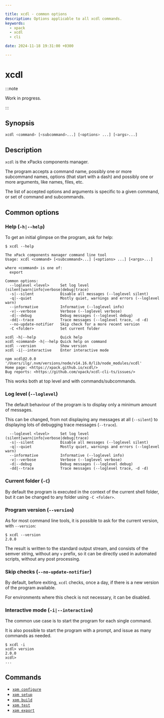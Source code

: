 ```yaml
---

title: xcdl - common options
description: Options applicable to all xcdl commands.
keywords:
  - xpack
  - xcdl
  - cli

date: 2024-11-18 19:31:00 +0300

---
```


# xcdl

:::note

Work in progress.

:::

## Synopsis

```sh
xcdl <command> [<subcommand>...] [<options> ...] [<args>...]
```

## Description

`xcdl` is the xPacks components manager.

The program accepts a command name, possibly one or more subcommand
names, options (that start with a dash) and possibly one or more
arguments, like names, files, etc.

The list of accepted options and arguments is specific to a given
command, or set of command and subcommands.

## Common options

### Help (`-h|--help`)

To get an initial glimpse on the program, ask for help:

```console
$ xcdl --help

The xPack components manager command line tool
Usage: xcdl <command> [<subcommand>...] [<options> ...] [<args>...]

where <command> is one of:
  export

Common options:
  --loglevel <level>     Set log level (silent|warn|info|verbose|debug|trace)
  -s|--silent            Disable all messages (--loglevel silent)
  -q|--quiet             Mostly quiet, warnings and errors (--loglevel warn)
  --informative          Informative (--loglevel info)
  -v|--verbose           Verbose (--loglevel verbose)
  -d|--debug             Debug messages (--loglevel debug)
  -dd|--trace            Trace messages (--loglevel trace, -d -d)
  --no-update-notifier   Skip check for a more recent version
  -C <folder>            Set current folder

xcdl -h|--help           Quick help
xcdl <command> -h|--help Quick help on command
xcdl --version           Show version
xcdl -i|--interactive    Enter interactive mode

npm xcdl@2.0.0 '/Users/ilg/.nvm/versions/node/v14.16.0/lib/node_modules/xcdl'
Home page: <https://xpack.github.io/xcdl/>
Bug reports: <https://github.com/xpack/xcdl-cli-ts/issues/>
```

This works both at top level and with commands/subcommands.

### Log level (`--loglevel`)

The default behaviour of the program is to display only a minimum
amount of messages.

This can be changed, from not displaying any messages at all (`--silent`)
to displaying lots of debugging trace messages (`--trace`).

```console
  --loglevel <level>     Set log level (silent|warn|info|verbose|debug|trace)
  -s|--silent            Disable all messages (--loglevel silent)
  -q|--quiet             Mostly quiet, warnings and errors (--loglevel warn)
  --informative          Informative (--loglevel info)
  -v|--verbose           Verbose (--loglevel verbose)
  -d|--debug             Debug messages (--loglevel debug)
  -dd|--trace            Trace messages (--loglevel trace, -d -d)
```

### Current folder (`-C`)

By default the program is executed in the context of the current shell
folder, but it can be changed to any folder using `-C <folder>`.

### Program version (`--version`)

As for most command line tools, it is possible to ask for the current
version, with `--version`:

```console
$ xcdl --version
2.0.0
```

The result is written to the standard output stream, and consists of the
semver string, without any `v` prefix, so it can be directly used in
automated scripts, without any post processing.

### Skip checks (`--no-update-notifier`)

By default, before exiting, `xcdl` checks, once a day, if there is a
new version of the program available.

For environments where this check is not necessary, it can be disabled.

### Interactive mode (`-i|--interactive`)

The common use case is to start the program for each single command.

It is also possible to start the program with a prompt, and issue as many
commands as needed.

```console
$ xcdl -i
xcdl> version
2.0.0
xcdl>
...
```

## Commands

- [`xpm configure`](./configure/)
- [`xpm setup`](./setup/)
- [`xpm build`](./build/)
- [`xpm test`](./test/)
- [`xpm export`](./export/)
